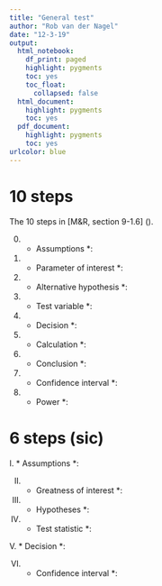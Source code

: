 ```yaml
---
title: "General test"
author: "Rob van der Nagel"
date: "12-3-19"
output:
  html_notebook:
    df_print: paged
    highlight: pygments
    toc: yes
    toc_float:
      collapsed: false
  html_document:
    highlight: pygments
    toc: yes
  pdf_document:
    highlight: pygments
    toc: yes
urlcolor: blue
---
```


# 10 steps

The 10 steps in [M&R, section 9-1.6] ().

0. * Assumptions *:

1. * Parameter of interest *:

3. * Alternative hypothesis *:

4. * Test variable *:

5. * Decision *:

6. * Calculation *:

7. * Conclusion *:

8. * Confidence interval *:

9. * Power *:

# 6 steps (sic)

I. * Assumptions *:

II. * Greatness of interest *:

III. * Hypotheses *:

IV. * Test statistic *:

V. * Decision *:

VI. * Confidence interval *:



